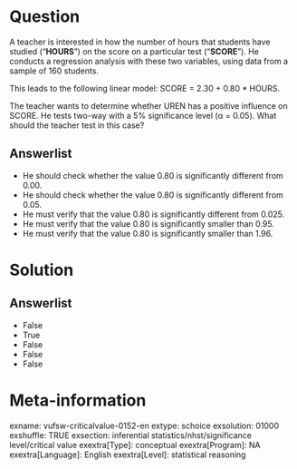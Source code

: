 Question
========
A teacher is interested in how the number of hours that students have studied ("**HOURS**") on the score on a particular test ("**SCORE**"). He conducts a regression analysis with these two variables, using data from a sample of 160 students.  
  
This leads to the following linear model: SCORE = 2.30 + 0.80 \* HOURS.  
  
The teacher wants to determine whether UREN has a positive influence on SCORE. He tests two-way with a 5% significance level (α = 0.05). What should the teacher test in this case?

Answerlist
----------
* He should check whether the value 0.80 is significantly different from 0.00.
* He should check whether the value 0.80 is significantly different from 0.05.
* He must verify that the value 0.80 is significantly different from 0.025.
* He must verify that the value 0.80 is significantly smaller than 0.95.
* He must verify that the value 0.80 is significantly smaller than 1.96.

Solution
========

Answerlist
----------
* False
* True
* False
* False
* False

Meta-information
================
exname: vufsw-criticalvalue-0152-en
extype: schoice
exsolution: 01000
exshuffle: TRUE
exsection: inferential statistics/nhst/significance level/critical value
exextra[Type]: conceptual
exextra[Program]: NA
exextra[Language]: English
exextra[Level]: statistical reasoning

